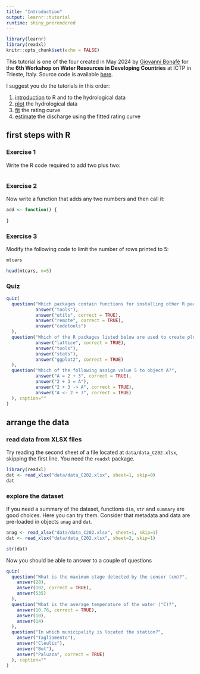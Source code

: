 ```yaml
---
title: "Introduction"
output: learnr::tutorial
runtime: shiny_prerendered
---
```


```r
library(learnr)
library(readxl)
knitr::opts_chunk$set(echo = FALSE)
```

This tutorial is one of the four created in May 2024 by [Giovanni Bonafè](https://www.linkedin.com/in/giovannibonafe/) for the __6th Workshop on Water Resources in Developing Countries__ at ICTP in Trieste, Italy. Source code is available [here](https://github.com/jobonaf/tutorialhydrology).

I suggest you do the tutorials in this order:

1. [introduction](https://jobonaf.shinyapps.io/tutorialhydrology-intro/) to R and to the hydrological data 
2. [plot](https://jobonaf.shinyapps.io/tutorialhydrology-plot/) the hydrological data 
3. [fit](https://jobonaf.shinyapps.io/tutorialhydrology-fit/) the rating curve 
4. [estimate](https://jobonaf.shinyapps.io/tutorialhydrology-estimate/) the discharge using the fitted rating curve 


## first steps with R

### Exercise 1

Write the R code required to add two plus two:

```r

```

### Exercise 2

Now write a function that adds any two numbers and then call it:

```r

add <- function() {
  
}

```

### Exercise 3

Modify the following code to limit the number of rows printed to 5:

```r

mtcars

```

```r
head(mtcars, n=5)
```

### Quiz

```r
quiz(
  question("Which packages contain functions for installing other R packages?",
           answer("tools"),
           answer("utils", correct = TRUE),
           answer("remote", correct = TRUE),
           answer("codetools")
  ),
  question("Which of the R packages listed below are used to create plots?",
           answer("lattice", correct = TRUE),
           answer("tools"),
           answer("stats"),
           answer("ggplot2", correct = TRUE)
  ),
  question("Which of the following assign value 5 to object A?",
           answer("A = 2 + 3", correct = TRUE),
           answer("2 + 3 = A"),
           answer("2 + 3 -> A", correct = TRUE),
           answer("A <- 2 + 3", correct = TRUE)
  ), caption=""
)
```


## arrange the data

### read data from XLSX files

Try reading the second sheet of a file located at `data/data_C202.xlsx`, skipping the first line. You need the `readxl` package. 

```r

library(readxl)
dat <- read_xlsx("data/data_C202.xlsx", sheet=1, skip=0)
dat

```

### explore the dataset

If you need a summary of the dataset, functions `dim`, `str` and `summary` are good choices. Here you can try them. Consider that metadata and data are pre-loaded in objects `anag` and `dat`.

```r

anag <- read_xlsx("data/data_C202.xlsx", sheet=1, skip=1)
dat <- read_xlsx("data/data_C202.xlsx", sheet=2, skip=1)

```

```r

str(dat)

```

Now you should be able to answer to a couple of questions

```r
quiz(
  question("What is the maximum stage detected by the sensor (cm)?",
    answer(28),
    answer(102, correct = TRUE),
    answer(535)
  ),
  question("What is the average temperature of the water (°C)?",
    answer(10.76, correct = TRUE),
    answer(10),
    answer(14)
  ),
  question("In which municipality is located the station?",
    answer("Tagliamento"),
    answer("Cleulis"),
    answer("But"),
    answer("Paluzza", correct = TRUE)
  ), caption=""
)
```

